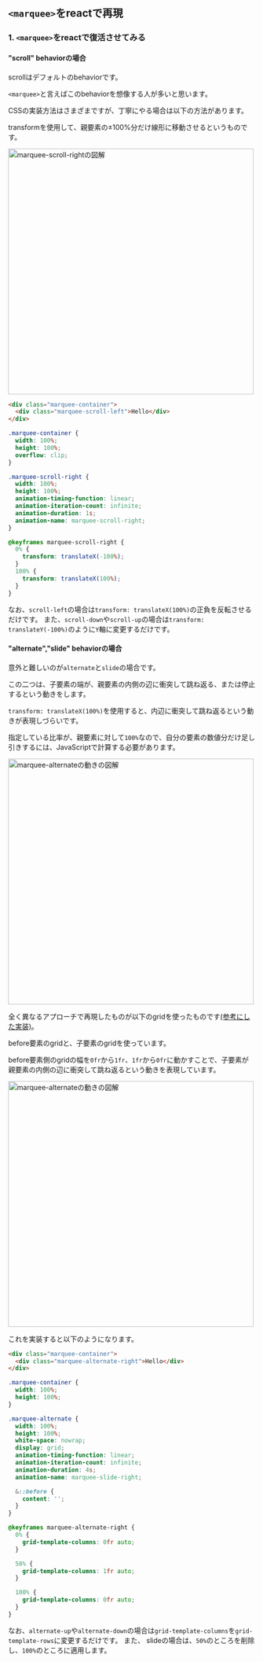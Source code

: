 
<Meta title="はじめに/<marquee>をreactで再現" />

## `<marquee>`をreactで再現

### **1\. `<marquee>`をreactで復活させてみる**

#### "scroll" behaviorの場合

scrollはデフォルトのbehaviorです。

`<marquee>`と言えばこのbehaviorを想像する人が多いと思います。

CSSの実装方法はさまざまですが、丁寧にやる場合は以下の方法があります。

transformを使用して、親要素の±100%分だけ線形に移動させるというものです。

<img
  src="/img/scroll-figure.png"
  alt="marquee-scroll-rightの図解"
  width="500"
/>

```html
<div class="marquee-container">
  <div class="marquee-scroll-left">Hello</div>
</div>
```

```css
.marquee-container {
  width: 100%;
  height: 100%;
  overflow: clip;
}

.marquee-scroll-right {
  width: 100%;
  height: 100%;
  animation-timing-function: linear;
  animation-iteration-count: infinite;
  animation-duration: 1s;
  animation-name: marquee-scroll-right;
}

@keyframes marquee-scroll-right {
  0% {
    transform: translateX(-100%);
  }
  100% {
    transform: translateX(100%);
  }
}
```

なお、`scroll-left`の場合は`transform: translateX(100%)`の正負を反転させるだけです。
また、`scroll-down`や`scroll-up`の場合は`transform: translateY(-100%)`のように`Y`軸に変更するだけです。

#### "alternate","slide" behaviorの場合

意外と難しいのが`alternate`と`slide`の場合です。

この二つは、子要素の端が、親要素の内側の辺に衝突して跳ね返る、または停止するという動きをします。

`transform: translateX(100%)`を使用すると、内辺に衝突して跳ね返るという動きが表現しづらいです。

指定している比率が、親要素に対して`100%`なので、自分の要素の数値分だけ足し引きするには、JavaScriptで計算する必要があります。

<img
  src="/img/alternate-motion.png"
  alt="marquee-alternateの動きの図解"
  width="500"
/>

全く異なるアプローチで再現したものが以下のgridを使ったものです[(参考にした実装)](https://blog-mi.com/marquee-css/)。

before要素のgridと、子要素のgridを使っています。

before要素側のgridの幅を`0fr`から`1fr`、`1fr`から`0fr`に動かすことで、子要素が親要素の内側の辺に衝突して跳ね返るという動きを表現しています。

<img
  src="/img/alternate-figure.png"
  alt="marquee-alternateの動きの図解"
  width="500"
/>

これを実装すると以下のようになります。

```html
<div class="marquee-container">
  <div class="marquee-alternate-right">Hello</div>
</div>
```

```css
.marquee-container {
  width: 100%;
  height: 100%;
}

.marquee-alternate {
  width: 100%;
  height: 100%;
  white-space: nowrap;
  display: grid;
  animation-timing-function: linear;
  animation-iteration-count: infinite;
  animation-duration: 4s;
  animation-name: marquee-slide-right;

  &::before {
    content: '';
  }
}

@keyframes marquee-alternate-right {
  0% {
    grid-template-columns: 0fr auto;
  }

  50% {
    grid-template-columns: 1fr auto;
  }

  100% {
    grid-template-columns: 0fr auto;
  }
}
```

なお、`alternate-up`や`alternate-down`の場合は`grid-template-columns`を`grid-template-rows`に変更するだけです。
また、 slideの場合は、`50%`のところを削除し、`100%`のところに適用します。